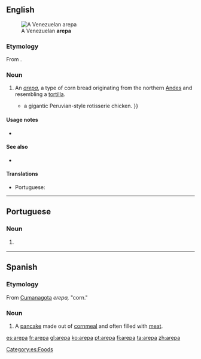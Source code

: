 ==English==
[[File:Arepa_asada.JPG|thumb|A Venezuelan '''arepa''']]

===Etymology===
From {{etyl|es|en}} {{term|lang=es|arepa}}.

===Noun===
{{en-noun}}

# An ''[[#Spanish|arepa]]'', a type of corn bread originating from the northern [[Andes]] and resembling a [[tortilla]].
#* {{quote-news|2009|January 25|Kris Ensminger|On the Cheap|New York Times|url=http://www.nytimes.com/2009/01/25/nyregion/thecity/25rest.html
|passage=The menu darts among Latin American cuisines like '''arepas''', empanadas (a duo) and {{...|Luz’s most popular dish,}} a gigantic Peruvian-style rotisserie chicken. }}

====Usage notes====
* {{U:en:foreignism|Spanish}}

====See also====
* {{pedialite}}

====Translations====
{{trans-top|type of corn bread from the northern Andes}}
* Portuguese: {{t|pt|arepa|f}}
{{trans-mid}}
{{trans-bottom}}

----

==Portuguese==

===Noun===
{{pt-noun|f}}

# {{l|en|arepa}} {{gloss|type of corn bread from the northern Andes}}

{{catlangcode|pt|Breads}}

----

==Spanish==
===Etymology===
From [[w:Cumanagota language|Cumanagota]] ''erepa,'' "corn." 
===Noun===
{{es-noun|f}}

# A [[pancake]] made out of [[cornmeal]] and often filled with [[meat]].

[[Category:es:Foods]]

[[es:arepa]]
[[fr:arepa]]
[[gl:arepa]]
[[ko:arepa]]
[[pt:arepa]]
[[fi:arepa]]
[[ta:arepa]]
[[zh:arepa]]